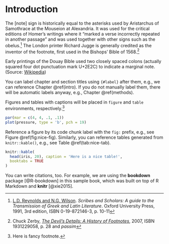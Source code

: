 # Introduction {#intro}

The [note] sign is historically equal to the asterisks used by Aristarchus of Samothrace at the Mouseion at Alexandria. It was used for the critical editions of Homer's writings where it "marked a verse incorrectly repeated in another passage" and was used together with other signs such as the obelus.^[[L.D. Reynolds and N.G. Wilson](). *Scribes and Scholars: A guide to the Transmission of Greek and Latin Literature*. Oxford University Press, 1991, 3rd edition, ISBN 0-19-872146-3, p. 10-11] The London printer Richard Jugge is generally credited as the inventor of the footnote, first used in the Bishops' Bible of 1568.^[Chuck Zerby, *[The Devil's Details: A History of Footnotes]()*, 2007, ISBN 1931229058, p. 28 and *passim*]

Early printings of the Douay Bible used two closely spaced colons (actually squared four dot punctuation mark U+2E2C) to indicate a marginal note. (Source: [Wikipedia](https://en.wikipedia.org/wiki/Note_(typography)))


You can label chapter and section titles using `{#label}` after them, e.g., we can reference Chapter \@ref(intro). If you do not manually label them, there will be automatic labels anyway, e.g., Chapter \@ref(methods).

Figures and tables with captions will be placed in `figure` and `table` environments, respectively.^[Here is fancy footnote.]

```r
par(mar = c(4, 4, .1, .1))
plot(pressure, type = 'b', pch = 19)
```

Reference a figure by its code chunk label with the `fig:` prefix, e.g., see Figure \@ref(fig:nice-fig). Similarly, you can reference tables generated from `knitr::kable()`, e.g., see Table \@ref(tab:nice-tab).

```r
knitr::kable(
  head(iris, 20), caption = 'Here is a nice table!',
  booktabs = TRUE
)
```

You can write citations, too. For example, we are using the **bookdown** package [@R-bookdown] in this sample book, which was built on top of R Markdown and **knitr** [@xie2015].
